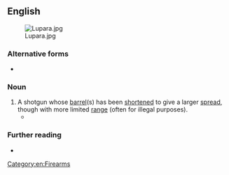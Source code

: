 ==English==
[[File:Lupara.jpg|thumb]]

===Alternative forms===
* {{alter|en|sawed-off shotgun||US}}

===Noun===
{{en-noun|head=[[sawn]]-[[off]] [[shotgun]]}}

# A shotgun whose [[barrel]](s) has been [[shortened]] to give a larger [[spread]], though with more limited [[range]] (often for illegal purposes).
#* {{quote-song
|lang=en
|title=Jigsaw Falling into Place
|album=In Rainbows
|artist=Radiohead
|year=2007            
|passage=I never really got there / I just pretended that I had / Words are blunt instruments / Words are '''sawn-off shotguns'''}}

===Further reading===
* {{pedia|sawed-off shotgun}}

[[Category:en:Firearms]]